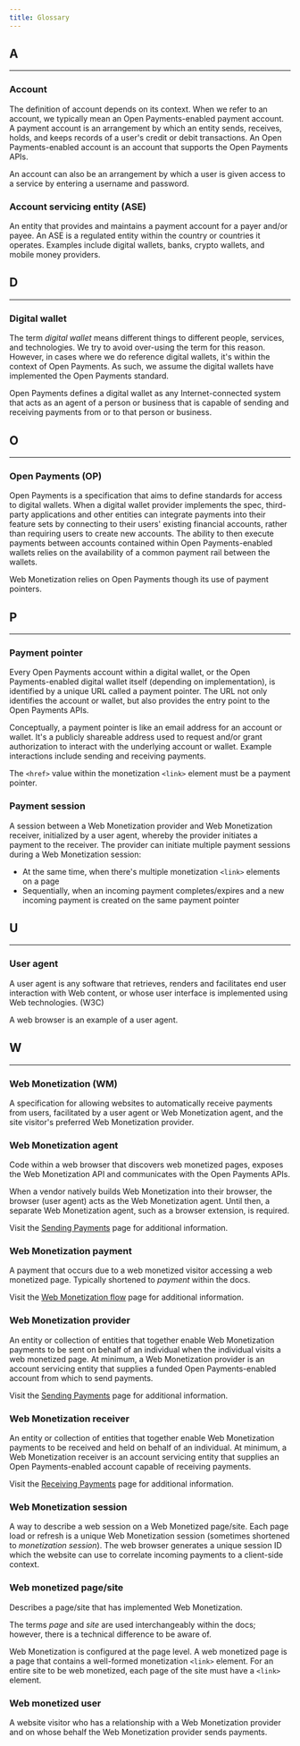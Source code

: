 ```yaml
---
title: Glossary
---
```



## A
<hr />

### Account

The definition of account depends on its context. When we refer to an account, we typically mean an Open Payments-enabled payment account. A payment account is an arrangement by which an entity sends, receives, holds, and keeps records of a user's credit or debit transactions. An Open Payments-enabled account is an account that supports the <LinkOut href="https://openpayments.guide/">Open Payments APIs</LinkOut>. 

An account can also be an arrangement by which a user is given access to a service by entering a username and password. 

### Account servicing entity (ASE)

An entity that provides and maintains a payment account for a payer and/or payee. An ASE is a regulated entity within the country or countries it operates. Examples include digital wallets, banks, crypto wallets, and mobile money providers.

## D
<hr />

### Digital wallet

The term *digital wallet* means different things to different people, services, and technologies. We try to avoid over-using the term for this reason. However, in cases where we do reference digital wallets, it's within the context of <LinkOut href="https://openpayments.guide/">Open Payments</LinkOut>. As such, we assume the digital wallets have implemented the Open Payments standard.

Open Payments defines a digital wallet as any Internet-connected system that acts as an agent of a person or business that is capable of sending and receiving payments from or to that person or business.

## O
<hr />

### Open Payments (OP)

<LinkOut href="https://openpayments.guide/">Open Payments</LinkOut> is a specification that aims to define standards for access to digital wallets. When a digital wallet provider implements the spec, third-party applications and other entities can integrate payments into their feature sets by connecting to their users' existing financial accounts, rather than requiring users to create new accounts. The ability to then execute payments between accounts contained within Open Payments-enabled wallets relies on the availability of a common payment rail between the wallets. 

Web Monetization relies on Open Payments though its use of payment pointers. 

## P
<hr />

### Payment pointer

Every <LinkOut href="https://openpayments.guide/">Open Payments</LinkOut> account within a digital wallet, or the Open Payments-enabled digital wallet itself (depending on implementation), is identified by a unique URL called a <LinkOut href="https://paymentpointers.org/">payment pointer</LinkOut>. The URL not only identifies the account or wallet, but also provides the entry point to the Open Payments APIs.

Conceptually, a payment pointer is like an email address for an account or wallet. It's a publicly shareable address used to request and/or grant authorization to interact with the underlying account or wallet. Example interactions include sending and receiving payments. 

The `<href>` value within the monetization `<link>` element must be a payment pointer.

### Payment session

A session between a Web Monetization provider and Web Monetization receiver, initialized by a user agent, whereby the provider initiates a payment to the receiver. The provider can initiate multiple payment sessions during a Web Monetization session:

* At the same time, when there's multiple monetization `<link>` elements on a page
* Sequentially, when an incoming payment completes/expires and a new incoming payment is created on the same payment pointer 

## U
<hr />

### User agent

A user agent is any software that retrieves, renders and facilitates end user interaction with Web content, or whose user interface is implemented using Web technologies. (<LinkOut href="https://www.w3.org/WAI/UA/work/wiki/Definition_of_User_Agent">W3C</LinkOut>)

A web browser is an example of a user agent.

## W
<hr />

### Web Monetization (WM)

A specification for allowing websites to automatically receive payments from users, facilitated by a user agent or Web Monetization agent, and the site visitor's preferred Web Monetization provider. 

### Web Monetization agent

Code within a web browser that discovers web monetized pages, exposes the Web Monetization API and communicates with the Open Payments APIs. 

When a vendor natively builds Web Monetization into their browser, the browser (user agent) acts as the Web Monetization agent. Until then, a separate Web Monetization agent, such as a browser extension, is required.

Visit the [Sending Payments](/docs/intro/sending-payments/#wm-agents) page for additional information.

### Web Monetization payment

A payment that occurs due to a web monetized visitor accessing a web monetized page. Typically shortened to *payment* within the docs.

Visit the [Web Monetization flow](/docs/intro/web-monetization-flow) page for additional information.

### Web Monetization provider

An entity or collection of entities that together enable Web Monetization payments to be sent on behalf of an individual when the individual visits a web monetized page. At minimum, a Web Monetization provider is an account servicing entity that supplies a funded Open Payments-enabled account from which to send payments. 

Visit the [Sending Payments](/docs/intro/sending-payments/#wm-providers) page for additional information.

### Web Monetization receiver

An entity or collection of entities that together enable Web Monetization payments to be received and held on behalf of an individual. At minimum, a Web Monetization receiver is an account servicing entity that supplies an Open Payments-enabled account capable of receiving payments.

Visit the [Receiving Payments](/docs/intro/receiving-payments/#wm-receivers) page for additional information.

### Web Monetization session

A way to describe a web session on a Web Monetized page/site. Each page load or refresh is a unique Web Monetization session (sometimes shortened to *monetization session*). The web browser generates a unique session ID which the website can use to correlate incoming payments to a client-side context. 

### Web monetized page/site

Describes a page/site that has implemented Web Monetization.

The terms *page* and *site* are used interchangeably within the docs; however, there is a technical difference to be aware of.

Web Monetization is configured at the page level. A web monetized page is a page that contains a well-formed monetization `<link>` element. For an entire site to be web monetized, each page of the site must have a `<link>` element. 

### Web monetized user

A website visitor who has a relationship with a Web Monetization provider and on whose behalf the Web Monetization provider sends payments. 